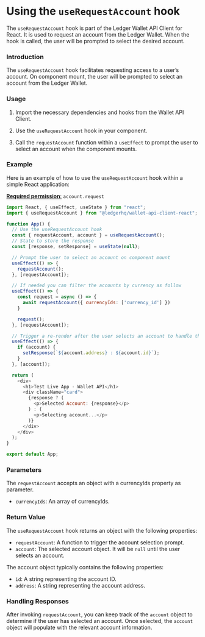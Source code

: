 # Using the `useRequestAccount` hook

The `useRequestAccount` hook is part of the Ledger Wallet API Client for React. It is used to request an account from the Ledger Wallet. When the hook is called, the user will be prompted to select the desired account.

### Introduction

The `useRequestAccount` hook facilitates requesting access to a user’s account. On component mount, the user will be prompted to select an account from the Ledger Wallet.

### Usage

1. Import the necessary dependencies and hooks from the Wallet API Client.

2. Use the `useRequestAccount` hook in your component.

3. Call the `requestAccount` function within a `useEffect` to prompt the user to select an account when the component mounts.

### Example

Here is an example of how to use the `useRequestAccount` hook within a simple React application:

[**Required permission**:](https://developers.ledger.com/APIs/wallet-api/appendix/manifest#permissions)
 `account.request`

```javascript
import React, { useEffect, useState } from "react";
import { useRequestAccount } from "@ledgerhq/wallet-api-client-react";

function App() {
  // Use the useRequestAccount hook
  const { requestAccount, account } = useRequestAccount();
  // State to store the response
  const [response, setResponse] = useState(null);

  // Prompt the user to select an account on component mount
  useEffect(() => {
    requestAccount();
  }, [requestAccount]);

  // If needed you can filter the accounts by currency as follow
  useEffect(() => {
    const request = async () => {
      await requestAccount({ currencyIds: ['currency_id'] })
    }

    request();
  }, [requestAccount]);

  // Trigger a re-render after the user selects an account to handle the account response
  useEffect(() => {
    if (account) {
      setResponse(`${account.address} : ${account.id}`);
    }
  }, [account]);

  return (
    <div>
      <h1>Test Live App - Wallet API</h1>
      <div className="card">
        {response ? (
          <p>Selected Account: {response}</p>
        ) : (
          <p>Selecting account...</p>
        )}
      </div>
    </div>
  );
}

export default App;
```

### Parameters

The `requestAccount` accepts an object with a currencyIds property as parameter.

- `currencyIds`: An array of currencyIds.

### Return Value

The `useRequestAccount` hook returns an object with the following properties:

- `requestAccount`: A function to trigger the account selection prompt.
- `account`: The selected account object. It will be `null` until the user selects an account.

The account object typically contains the following properties:

- `id`: A string representing the account ID.
- `address`: A string representing the account address.

### Handling Responses

After invoking `requestAccount`, you can keep track of the `account` object to determine if the user has selected an account. Once selected, the `account` object will populate with the relevant account information.